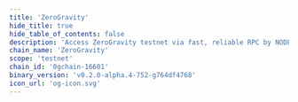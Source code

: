 ```yaml
---
title: 'ZeroGravity'
hide_title: true
hide_table_of_contents: false
description: 'Access ZeroGravity testnet via fast, reliable RPC by NODERS — no limits, Omnichain-ready, and built for scalable Web3'
chain_name: 'ZeroGravity'
scope: 'testnet'
chain_id: '0gchain-16601'
binary_version: 'v0.2.0-alpha.4-752-g764df4768'
icon_url: 'og-icon.svg'
---
```



<ChainLayout>
  <ChainHero
    name="ZeroGravity"
    iconUrl="img/og-icon.svg"
    bgColor="#dc6bbd"
    scope="testnet"
    chainId="0gchain-16601"
    nodeVersion="v0.2.0-alpha.4-752-g764df4768"
    token="A0GI"
    stakeUrl=""
    restakeUrl=""
    websiteUrl="https://0g.ai/"
    githubUrl="https://github.com/0glabs/0g-chain"
    xUrl="https://twitter.com/0G_labs"
    discordUrl="http://discord.gg/0glabs"
  />

  <ProductLinks
    appUrl="https://0ghub.org/"
    appImageUrl="img/products/og-app.png"
    explorerUrl="https://0ghub.org/explorer"
    explorerImageUrl="img/products/og-exp.png"
    faucetUrl=""
  />

  <ToolsGrid
    chainName="og"
    scope="testnet"
    showInstall={true}
    showUpgrade={true}
    showGenesis={true}
    showCli={true}
    showEndpoints={true}
    showStateSync={true}
    showSnapshot={true}
    showMonitoring={true}
    showLivePeers={true}
    showSeed={true}
    showAddressBook={true}
    showExplorersList={true}
    showPublicEndpoints={false}
    showUsefulTools={true}
    showUpgradeWatcher={false}
  />

</ChainLayout>

